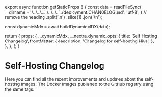 
export async function getStaticProps () {
  const data = readFileSync(
    __dirname + '/../../../../../../../../deployment/CHANGELOG.md',
    'utf-8',
  )
    // remove the heading
    .split('\n')
    .slice(1)
    .join('\n');

  const dynamicMdx = await buildDynamicMDX(data);

  return {
    props: {
      ...dynamicMdx,
        __nextra_dynamic_opts: {
          title: 'Self Hosting Changelog',
          frontMatter: {
            description: 'Changelog for self-hosting Hive',
          },
        },
    },
  };
}

# Self-Hosting Changelog

Here you can find all the recent improvements and updates about the self-hosting images.
The Docker images published to the GitHub registry using the same tags.

<RemoteContent suppressHydrationWarning />
